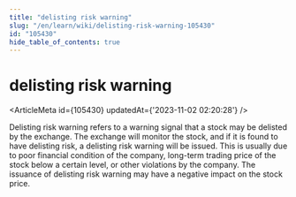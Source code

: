 ```yaml
---
title: "delisting risk warning"
slug: "/en/learn/wiki/delisting-risk-warning-105430"
id: "105430"
hide_table_of_contents: true
---
```



# delisting risk warning

<ArticleMeta id={105430} updatedAt={'2023-11-02 02:20:28'} />
<div className='border-solid border-b border-t-0 my-4 border-[var(--ifm-color-gray-300)]' />

Delisting risk warning refers to a warning signal that a stock may be delisted by the exchange. The exchange will monitor the stock, and if it is found to have delisting risk, a delisting risk warning will be issued. This is usually due to poor financial condition of the company, long-term trading price of the stock below a certain level, or other violations by the company. The issuance of delisting risk warning may have a negative impact on the stock price.
